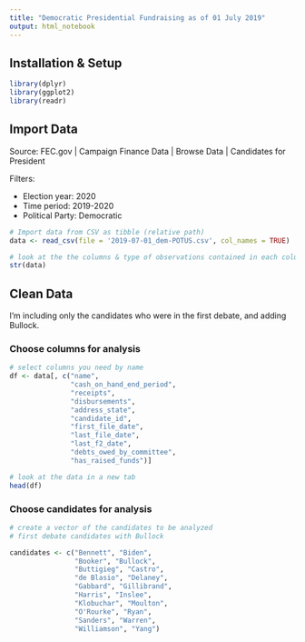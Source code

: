 ```yaml
---
title: "Democratic Presidential Fundraising as of 01 July 2019"
output: html_notebook
---
```


## Installation & Setup
```r
library(dplyr)
library(ggplot2)
library(readr)
```

## Import Data
Source: FEC.gov | Campaign Finance Data | Browse Data | Candidates for President

Filters:

* Election year: 2020
* Time period: 2019-2020
* Political Party: Democratic
```r
# Import data from CSV as tibble (relative path)
data <- read_csv(file = '2019-07-01_dem-POTUS.csv', col_names = TRUE)

# look at the the columns & type of observations contained in each column
str(data)
```


## Clean Data

I'm including only the candidates who were in the first debate, and adding Bullock.

### Choose columns for analysis

```r
# select columns you need by name
df <- data[, c("name",
               "cash_on_hand_end_period",
               "receipts",
               "disbursements",
               "address_state",
               "candidate_id",
               "first_file_date",
               "last_file_date",
               "last_f2_date",
               "debts_owed_by_committee",
               "has_raised_funds")]

# look at the data in a new tab
head(df)
```

### Choose candidates for analysis

```r
# create a vector of the candidates to be analyzed
# first debate candidates with Bullock

candidates <- c("Bennett", "Biden",
                "Booker", "Bullock",
                "Buttigieg", "Castro",
                "de Blasio", "Delaney",
                "Gabbard", "Gillibrand",
                "Harris", "Inslee",
                "Klobuchar", "Moulton",
                "O'Rourke", "Ryan",
                "Sanders", "Warren",
                "Williamson", "Yang")


```


